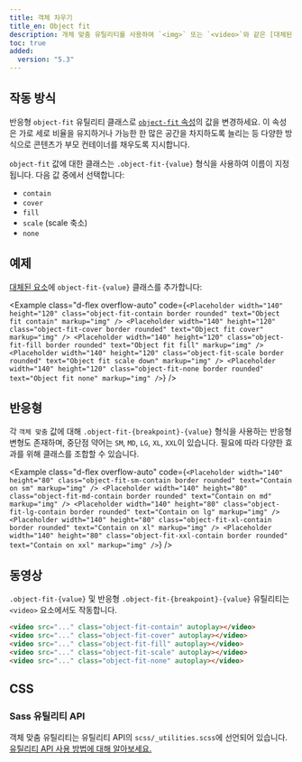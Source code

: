 ```yaml
---
title: 객체 차우기
title_en: Object fit
description: 개체 맞춤 유틸리티를 사용하여 `<img>` 또는 `<video>`와 같은 [대체된 요소](https://developer.mozilla.org/en-US/docs/Web/CSS/Replaced_element)의 콘텐츠가 컨테이너에 맞게 크기를 조정하는 방법을 수정할 수 있습니다.
toc: true
added:
  version: "5.3"
---
```


## 작동 방식

반응형 `object-fit` 유틸리티 클래스로 [`object-fit` 속성](https://developer.mozilla.org/en-US/docs/Web/CSS/object-fit)의 값을 변경하세요. 이 속성은 가로 세로 비율을 유지하거나 가능한 한 많은 공간을 차지하도록 늘리는 등 다양한 방식으로 콘텐츠가 부모 컨테이너를 채우도록 지시합니다.

`object-fit` 값에 대한 클래스는 `.object-fit-{value}` 형식을 사용하여 이름이 지정됩니다. 다음 값 중에서 선택합니다:

- `contain`
- `cover`
- `fill`
- `scale` (scale 축소)
- `none`

## 예제

[대체된 요소](https://developer.mozilla.org/en-US/docs/Web/CSS/Replaced_element)에 `object-fit-{value}` 클래스를 추가합니다:

<Example class="d-flex overflow-auto" code={`<Placeholder width="140" height="120" class="object-fit-contain border rounded" text="Object fit contain" markup="img" />
<Placeholder width="140" height="120" class="object-fit-cover border rounded" text="Object fit cover" markup="img" />
<Placeholder width="140" height="120" class="object-fit-fill border rounded" text="Object fit fill" markup="img" />
<Placeholder width="140" height="120" class="object-fit-scale border rounded" text="Object fit scale down" markup="img" />
<Placeholder width="140" height="120" class="object-fit-none border rounded" text="Object fit none" markup="img" />`} />

## 반응형

각 `객체 맞춤` 값에 대해 `.object-fit-{breakpoint}-{value}` 형식을 사용하는 반응형 변형도 존재하며, 중단점 약어는 `SM`, `MD`, `LG`, `XL`, `XXL`이 있습니다. 필요에 따라 다양한 효과를 위해 클래스를 조합할 수 있습니다.

<Example class="d-flex overflow-auto" code={`<Placeholder width="140" height="80" class="object-fit-sm-contain border rounded" text="Contain on sm" markup="img" />
<Placeholder width="140" height="80" class="object-fit-md-contain border rounded" text="Contain on md" markup="img" />
<Placeholder width="140" height="80" class="object-fit-lg-contain border rounded" text="Contain on lg" markup="img" />
<Placeholder width="140" height="80" class="object-fit-xl-contain border rounded" text="Contain on xl" markup="img" />
<Placeholder width="140" height="80" class="object-fit-xxl-contain border rounded" text="Contain on xxl" markup="img" />`} />

## 동영상

`.object-fit-{value}` 및 반응형 `.object-fit-{breakpoint}-{value}` 유틸리티는 `<video>` 요소에서도 작동합니다.

```html
<video src="..." class="object-fit-contain" autoplay></video>
<video src="..." class="object-fit-cover" autoplay></video>
<video src="..." class="object-fit-fill" autoplay></video>
<video src="..." class="object-fit-scale" autoplay></video>
<video src="..." class="object-fit-none" autoplay></video>
```

## CSS

### Sass 유틸리티 API

객체 맞춤 유틸리티는 유틸리티 API의 `scss/_utilities.scss`에 선언되어 있습니다. [유틸리티 API 사용 방법에 대해 알아보세요.]([[docsref:/utilities/api#using-the-api]])

<ScssDocs name="utils-object-fit" file="scss/_utilities.scss" />
